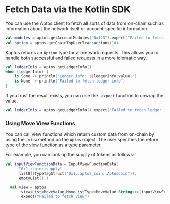 # Fetch Data via the Kotlin SDK

You can use the Aptos client to fetch all sorts of data from on-chain such as
information about the network itself or account-specific information.

```kotlin
val modules = aptos.getAccountModules("0x123").expect("Failed to fetch account modules")
val option = aptos.getChainTopUserTransactions(10)
```

Kaptos returns an `Option` type for all network requests. This allows you to handle
both successful and failed requests in a more idiomatic way.

  ```kotlin
  val ledgerInfo = aptos.getLedgerInfo()
  when (ledgerInfo) {
      is Some -> println("Ledger Info: ${ledgerInfo.value}")
      is None -> println("Failed to fetch ledger info")
  }
  ```
If you trust the result exists, you can use the `.expect` function to unwrap the value.

  ```kotlin
  val ledgerInfo = aptos.getLedgerInfo().expect("Failed to fetch ledger info")
  ```

### Using Move View Functions

You can call view functions which return custom data from on-chain by using the
`.view` method on the `Aptos` object.
The user specifies the return type of the view function as a type parameter.

For example, you can look up the supply of tokens as follows:

```kotlin
val inputViewFunctionData = InputViewFunctionData(
      "0x1::coin::supply",
      listOf(TypeTagStruct("0x1::aptos_coin::AptosCoin")),
      emptyList(),)

  val view = aptos
      .view<List<MoveValue.MoveListType<MoveValue.String>>>(inputViewFunctionData)
      .expect("Failed to fetch view")
```
